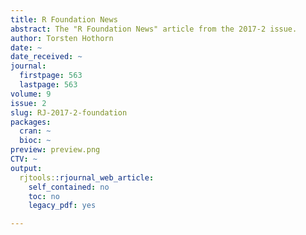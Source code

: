 ```yaml
---
title: R Foundation News
abstract: The "R Foundation News" article from the 2017-2 issue.
author: Torsten Hothorn
date: ~
date_received: ~
journal:
  firstpage: 563
  lastpage: 563
volume: 9
issue: 2
slug: RJ-2017-2-foundation
packages:
  cran: ~
  bioc: ~
preview: preview.png
CTV: ~
output:
  rjtools::rjournal_web_article:
    self_contained: no
    toc: no
    legacy_pdf: yes

---
```

